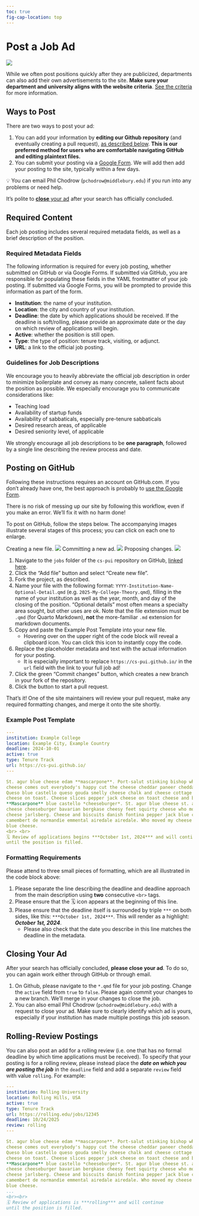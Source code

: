 ```yaml
---
toc: true
fig-cap-location: top
---
```


# Post a Job Ad

![](assets/img/cs-pui-listing.jpg)


While we often post positions quickly after they are publicized, departments can also add their own advertisements to the site. **Make sure your department and university aligns with the website criteria**. [See the criteria](/#sec-criteria) for more information.
 
## Ways to Post 

There are two ways to post your ad: 

1. You can add your information by **editing our Github repository** (and eventually creating a pull request), [as described below](#posting-on-github). **This is our preferred method for users who are comfortable navigating GitHub and editing plaintext files.**
2. You can submit your posting via a [Google Form](https://docs.google.com/forms/d/e/1FAIpQLSejV-DqXOZ29c8NYyMvpAER_5JuW2YtZYJvllTP48VQZo8s1w/viewform). We will add then add your posting to the site, typically within a few days. 


::: {.notice .notice-blue}

💡 You can email Phil Chodrow (`pchodrow@middlebury.edu`) if you run into any problems or need help.

:::

::: {.notice .notice-red}

It's polite to [**close** your ad](#closing-your-ad) after your search has officially concluded. 

:::


## Required Content

Each job posting includes several required metadata fields, as well as a brief description of the position. 

### Required Metadata Fields

The following information is required for every job posting, whether submitted on GitHub or via Google Forms. If submitted via GitHub, you are responsible for populating these fields in the YAML frontmatter of your job posting. If submitted via Google Forms, you will be prompted to provide this information as part of the form. 

- **Institution**: the name of your institution. 
- **Location**: the city and country of your institution.
- **Deadline**: the date by which applications should be received. If the deadline is soft/rolling, please provide an approximate date or the day on which review of applications will begin. 
- **Active**: whether the position is still open. 
- **Type**: the type of position: tenure track, visiting, or adjunct. 
- **URL**: a link to the official job posting.

### Guidelines for Job Descriptions

We encourage you to heavily abbreviate the official job description in order to minimize boilerplate and convey as many concrete, salient facts about the position as possible. We especially encourage you to communicate considerations like: 

- Teaching load
- Availability of startup funds
- Availability of sabbaticals, especially pre-tenure sabbaticals 
- Desired research areas, of applicable
- Desired seniority level, of applicable

We strongly encourage all job descriptions to be **one paragraph**, followed by a single line describing the review process and date. 


## Posting on GitHub

::: {.notice .notice-blue}

Following these instructions requires an account on GitHub.com. If you don't already have one, the best approach is probably to [use the Google Form](https://docs.google.com/forms/d/e/1FAIpQLSejV-DqXOZ29c8NYyMvpAER_5JuW2YtZYJvllTP48VQZo8s1w/viewform). 

:::

::: {.notice .notice-green}

There is no risk of messing up our site by following this workflow, even if you make an error. We'll fix it with no harm done! 

:::

To post on GitHub, follow the steps below. The accompanying images illustrate several stages of this process; you can click on each one to enlarge. 

[Creating a new file. ![](assets/img/gh-1.png){.lightbox} 
 Committing a new ad. ![](assets/img/gh-2.png){.lightbox} 
 Proposing changes.   ![](assets/img/gh-3.png){.lightbox}]{.aside }

1. Navigate to the `jobs` folder of the `cs-pui` repository on GitHub, [linked here](https://github.com/cs-pui/prototype/tree/main/jobs).
2. Click the "Add file" button and select "Create new file". 
3. Fork the project, as described.
4. Name your file with the following format: `YYYY-Institution-Name-Optional-Detail.qmd` (e.g. `2025-My-College-Theory.qmd`), filling in the name of your institution as well as the year, month, and day of the closing of the position. "Optional details" most often means a specialty area sought, but other uses are ok. Note that the file extension must be `.qmd` (for Quarto Markdown), **not** the more-familiar `.md` extension for markdown documents. 
5. Copy and paste the Example Post Template into your new file.
    - Hovering over  on the upper right of the code block will reveal a clipboard icon. You can click this icon to instantly copy the code. 
6. Replace the placeholder metadata and text with the actual information for your posting. 
    - It is especially important to replace `https://cs-pui.github.io/` in the `url` field with the link to your full job ad! 
7. Click the green "Commit changes" button, which creates a new branch in your fork of the repository.
8. Click the button to start a pull request. 

That's it! One of the site maintainers will review your pull request, make any required formatting changes, and merge it onto the site shortly. 

### Example Post Template

```yml
---
institution: Example College 
location: Example City, Example Country
deadline: 2024-10-01
active: true
type: Tenure Track
url: https://cs-pui.github.io/
---

St. agur blue cheese edam **mascarpone**. Port-salut stinking bishop when the 
cheese comes out everybody's happy cut the cheese cheddar paneer cheddar feta. 
Queso blue castello queso gouda smelly cheese chalk and cheese cottage cheese 
cheese on toast. Cheese slices pepper jack cheese on toast cheese and biscuits.
**Mascarpone** blue castello *cheeseburger*. St. agur blue cheese st. agur blue 
cheese cheeseburger bavarian bergkase cheesy feet squirty cheese who moved my 
cheese jarlsberg. Cheese and biscuits danish fontina pepper jack blue castello 
camembert de normandie emmental airedale airedale. Who moved my cheese st. agur 
blue cheese. 
<br> <br>
🗓️ Review of applications begins ***October 1st, 2024*** and will continue 
until the position is filled. 
```


### Formatting Requirements

Please attend to three small pieces of formatting, which are all illustrated in the code block above:

1. Please separate the line describing the deadline and deadline approach from the main description using **two** consecutive `<br>` tags. 
2. Please ensure that the 🗓️ icon appears at the beginning of this line. 
3. Please ensure that the deadline itself is surrounded by triple `***` on both sides, like this: `***October 1st, 2024***`. This will render as a highlight: ***October 1st, 2024***. 
    - Please also check that the date you describe in this line matches the deadline in the metadata. 

## Closing Your Ad {#close}

After your search has officially concluded, **please close your ad**. To do so, you can again work either through GitHub or through email. 

1. On Github, please navigate to the `*.qmd` file for your job posting. Change the `active` field from `true` to `false`. Please again commit your changes to a new branch. We'll merge in your changes to close the job. 
2. You can also email Phil Chodrow  (`pchodrow@middlebury.edu`) with a request to close your ad. Make sure to clearly identify which ad is yours, especially if your institution has made multiple postings this job season. 

## Rolling-Review Postings

You can also post an add for a rolling review (i.e. one that has no formal deadline by which time applications must be received). To specify that your posting is for a rolling review, please instead place the ***date on which you are posting the job*** in the `deadline` field and add a separate `review` field with value `rolling`. For example: 

```yaml
---
institution: Rolling University
location: Rolling Hills, USA
active: true
type: Tenure Track
url: https://rolling.edu/jobs/12345
deadline: 10/24/2025
review: rolling
---

St. agur blue cheese edam **mascarpone**. Port-salut stinking bishop when the 
cheese comes out everybody's happy cut the cheese cheddar paneer cheddar feta. 
Queso blue castello queso gouda smelly cheese chalk and cheese cottage cheese 
cheese on toast. Cheese slices pepper jack cheese on toast cheese and biscuits.
**Mascarpone** blue castello *cheeseburger*. St. agur blue cheese st. agur blue 
cheese cheeseburger bavarian bergkase cheesy feet squirty cheese who moved my 
cheese jarlsberg. Cheese and biscuits danish fontina pepper jack blue castello 
camembert de normandie emmental airedale airedale. Who moved my cheese st. agur 
blue cheese. 
...
<br><br>
🗓️ Review of applications is ***rolling*** and will continue
until the position is filled.
```